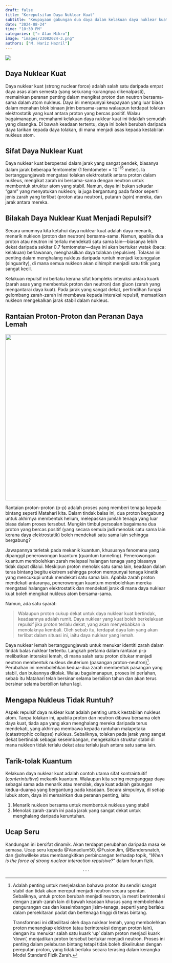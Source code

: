 ```yaml
---
draft: false
title: "Kerepulsifan Daya Nuklear Kuat"
subtitle: "Keupayaan gabungan dua daya dalam kelakuan daya nuklear kuat."
date: "2024-08-24"
time: "10:30 PM"
categories: ["⚛️ Alam Mikro"]
image: "images/23082024-3.png"
authors: ["M. Hariz Hazril"]
---
```


![](images/23082024-3.png)

## Daya Nuklear Kuat

Daya nuklear kuat (strong nuclear force) adalah salah satu daripada empat daya asas alam semesta (yang sekurang-kurangnya dikenalpasti), memainkan peranan penting dalam mengikat proton dan neutron bersama-sama dalam atom nukleus. Daya ini mempunyai keupayaan yang luar biasa dalam menahan blok binaan jirim bersama-sama walaupun terdapat tolakan elektrostatik yang kuat antara proton yang bercas positif. Walau bagaimanapun, memahami kelakuan daya nuklear kuat ini tidaklah semudah yang disangka. Di bawah keadaan tertentu, daya ini boleh berubah daripada daya tarikan kepada daya tolakan, di mana menjadi asas kepada kestabilan nukleus atom.

## Sifat Daya Nuklear Kuat

Daya nuklear kuat beroperasi dalam jarak yang sangat pendek, biasanya dalam jarak beberapa femtometer ($1~\text{femtometer}~=~10^{-15}~\text{meter}$). Ia bertanggungjawab mengatasi tolakan elektrostatik antara proton dalam nukleus, mengikat zarah ini bersama-sama dengan neutron untuk membentuk struktur atom yang stabil. Namun, daya ini bukan sekadar "gam" yang menyatukan nukleon; ia juga bergantung pada faktor seperti jenis zarah yang terlibat (proton atau neutron), putaran (spin) mereka, dan jarak antara mereka.

## Bilakah Daya Nuklear Kuat Menjadi Repulsif?

Secara umumnya kita ketahui daya nuklear kuat adalah daya menarik, menarik nukleon (proton dan neutron) bersama-sama. Namun, apabila dua proton atau neutron ini terlalu mendekati satu sama lain—biasanya lebih dekat daripada sekitar 0.7 femtometer—daya ini akan bertukar watak (baca: kelakuan) berlawanan, menghasilkan daya tolakan (repulsive). Tolakan ini penting dalam menghalang nukleus daripada runtuh menjadi ketunggalan (singuarity), di mana semua nukleon akan dihimpit menjadi satu titik yang sangat kecil.

Kelakuan repulsif ini berlaku kerana sifat kompleks interaksi antara kuark (zarah asas yang membentuk proton dan neutron) dan gluon (zarah yang mengantarai daya kuat). Pada jarak yang sangat dekat, pertindihan fungsi gelombang zarah-zarah ini membawa kepada interaksi repulsif, memastikan nukleon mengekalkan jarak stabil dalam nukleus.

## Rantaian Proton-Proton dan Peranan Daya Lemah

![](images/clipboard-1836662564.png){fig-align="center" width="520"}

Rantaian proton-proton (p-p) adalah proses yang memberi tenaga kepada bintang seperti Matahari kita. Dalam tindak balas ini, dua proton bergabung untuk akhirnya membentuk helium, melepaskan jumlah tenaga yang luar biasa dalam proses tersebut. Mungkin timbul persoalan bagaimana dua proton yang bercas positif (yang secara semula jadi menolak satu sama lain kerana daya elektrostatik) boleh mendekati satu sama lain sehingga bergabung?

Jawapannya terletak pada mekanik kuantum, khususnya fenomena yang dipanggil penerowongan kuantum (quantum tunneling). Penerowongan kuantum membolehkan zarah melepasi halangan tenaga yang biasanya tidak dapat dilalui. Meskipun proton menolak satu sama lain, keadaan dalam teras bintang begitu ekstrem sehingga proton mempunyai tenaga kinetik yang mencukupi untuk mendekati satu sama lain. Apabila zarah proton mendekati antaranya, penerowongan kuantum membolehkan mereka mengatasi halangan elektrostatik dan mendekati jarak di mana daya nuklear kuat boleh mengikat nukleus atom bersama-sama.

Namun, ada satu syarat:

> Walaupun proton cukup dekat untuk daya nuklear kuat bertindak, keadaannya adalah rumit. Daya nuklear yang kuat boleh berkelakuan repulsif jika proton terlalu dekat, yang akan menyebabkan ia menolaknya kembali. Oleh sebab itu, terdapat daya lain yang akan terlibat dalam situasi ini, iaitu daya nuklear yang lemah.

Daya nuklear lemah bertanggungjawab untuk menukar identiti zarah dalam tindak balas nuklear tertentu. Langkah pertama dalam rantaian p-p melibatkan interaksi lemah, di mana salah satu proton ditukar menjadi neutron membentuk nukleus deuterium (pasangan proton-neutron)[^1]. Perubahan ini membolehkan kedua-dua zarah membentuk pasangan yang stabil, dan bukannya ditolak. Walau bagaimanapun, proses ini perlahan, sebab itu Matahari telah bersinar selama berbilion tahun dan akan terus bersinar selama berbilion tahun lagi.

[^1]: Adalah penting untuk menjelaskan bahawa proton itu sendiri sangat stabil dan tidak akan mereput menjadi neutron secara spontan. Sebaliknya, untuk proton berubah menjadi neutron, ia mesti berinteraksi dengan zarah-zarah lain di bawah keadaan khusus yang membolehkan pengurangan cas dan keseimbangan jisim-tenaga, seperti yang berlaku dalam persekitaran padat dan bertenaga tinggi di teras bintang.

    Transformasi ini difasilitasi oleh daya nuklear lemah, yang membolehkan proton menangkap elektron (atau berinteraksi dengan proton lain), dengan itu menukar salah satu kuark 'up' dalam proton menjadi kuark 'down', menjadikan proton tersebut bertukar menjadi neutron. Proses ini penting dalam peleburan bintang tetapi tidak boleh dikelirukan dengan pereputan proton, yang tidak berlaku secara terasing dalam kerangka Model Standard Fizik Zarah.

## Mengapa Nukleus Tidak Runtuh?

Aspek repulsif daya nuklear kuat adalah penting untuk kestabilan nukleus atom. Tanpa tolakan ini, apabila proton dan neutron dibawa bersama oleh daya kuat, tiada apa yang akan menghalang mereka daripada terus mendekati, yang akhirnya membawa kepada runtuhan malapetaka (catastrophic collapse) nukleus. Sebaliknya, tolakan pada jarak yang sangat dekat bertindak sebagai keseimbangan, mengekalkan struktur stabil di mana nukleon tidak terlalu dekat atau terlalu jauh antara satu sama lain.

## Tarik-tolak Kuantum

Kelakuan daya nuklear kuat adalah contoh utama sifat kontraintuitif (*conterintuitive*) mekanik kuantum. Walaupun kita sering menganggap daya sebagai sama ada menarik atau menolak, daya kuat adalah gabungan kedua-duanya yang bergantung pada keadaan. Secara simpulnya, di setiap lubuk atom, daya ini memainkan dua peranan penting, iaitu

1.  Menarik nukleon bersama untuk membentuk nukleus yang stabil
2.  Menolak zarah-zarah ini pada jarak yang sangat dekat untuk menghalang daripada keruntuhan.

## Ucap Seru

Kandungan ini bersifat dinamik. Akan terdapat perubahan daripada masa ke semasa. Ucap seru kepada @Vanadium50, @FusionJim, @Bandersnatch, dan @ohwilleke atas membangkitkan perbincangan terhadap topik, "*When is the force of strong nuclear interaction repulsive?*" dalam forum fizik.

$$\cdot~\cdot~\cdot$$
